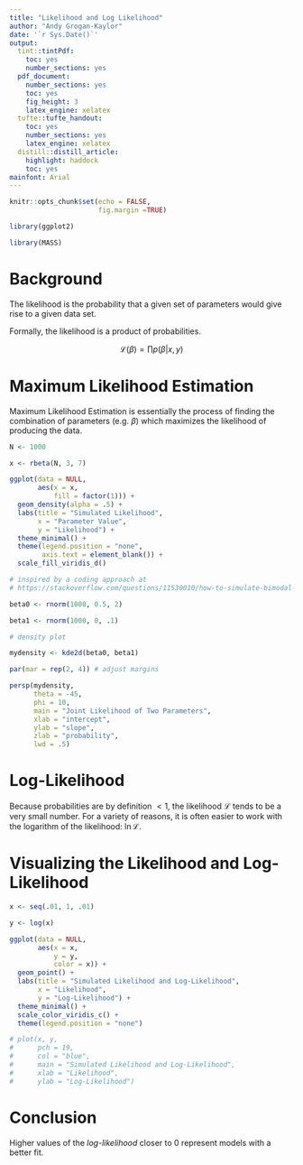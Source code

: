 ```yaml
---
title: "Likelihood and Log Likelihood"
author: "Andy Grogan-Kaylor"
date: '`r Sys.Date()`'
output:
  tint::tintPdf:
    toc: yes
    number_sections: yes
  pdf_document: 
    number_sections: yes
    toc: yes
    fig_height: 3
    latex_engine: xelatex
  tufte::tufte_handout:
    toc: yes
    number_sections: yes
    latex_engine: xelatex
  distill::distill_article:
    highlight: haddock
    toc: yes
mainfont: Arial
---
```


```r

knitr::opts_chunk$set(echo = FALSE,
                      fig.margin =TRUE)

```

```r

library(ggplot2)

library(MASS)

```


# Background

The likelihood is the probability that a given set of parameters would give rise to a given data set.

Formally, the likelihood is a product of probabilities.

$$\mathcal{L}(\beta) = \prod p(\beta | x, y)$$

# Maximum Likelihood Estimation

Maximum Likelihood Estimation is essentially the process of finding the combination of parameters (e.g. $\beta$) which maximizes the likelihood of producing the data.

```r

N <- 1000

x <- rbeta(N, 3, 7)

ggplot(data = NULL,
       aes(x = x,
           fill = factor(1))) +
  geom_density(alpha = .5) +
  labs(title = "Simulated Likelihood", 
       x = "Parameter Value", 
       y = "Likelihood") +
  theme_minimal() +
  theme(legend.position = "none",
        axis.text = element_blank()) +
  scale_fill_viridis_d()

```

```r

# inspired by a coding approach at
# https://stackoverflow.com/questions/11530010/how-to-simulate-bimodal-distribution

beta0 <- rnorm(1000, 0.5, 2)

beta1 <- rnorm(1000, 0, .1)

# density plot

mydensity <- kde2d(beta0, beta1)

par(mar = rep(2, 4)) # adjust margins

persp(mydensity,
      theta = -45,
      phi = 10,
      main = "Joint Likelihood of Two Parameters",
      xlab = "intercept",
      ylab = "slope",
      zlab = "probability",
      lwd = .5)

```

# Log-Likelihood

Because probabilities are by definition $< 1$, the likelihood $\mathcal{L}$ tends to be a very small number. For a variety of reasons, it is often easier to work with the logarithm of the likelihood: $\ln \mathcal{L}$.

# Visualizing the Likelihood and Log-Likelihood

```r

x <- seq(.01, 1, .01)

y <- log(x)

ggplot(data = NULL,
       aes(x = x,
           y = y,
           color = x)) +
  geom_point() +
  labs(title = "Simulated Likelihood and Log-Likelihood", 
       x = "Likelihood", 
       y = "Log-Likelihood") +
  theme_minimal() +
  scale_color_viridis_c() +
  theme(legend.position = "none")

# plot(x, y,
#      pch = 19,
#      col = "blue",
#      main = "Simulated Likelihood and Log-Likelihood",
#      xlab = "Likelihood",
#      ylab = "Log-Likelihood")

```

# Conclusion

Higher values of the *log-likelihood* closer to 0 represent models with a better fit.




